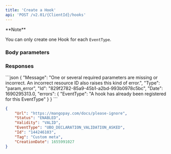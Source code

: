 ```yaml
---
title: 'Create a Hook'  
api: 'POST /v2.01/{ClientId}/hooks'  
---
```




<Note>  
**Note** 
  
You can only create one Hook for each `EventType`.  
</Note>  

### Body parameters  

<EventType />  

<Url />  

<Tag3 />  

### Responses  

<Accordion title="200">  

<UrlResponse /> 

<Status7Response />  

<Validity1Response />  

<EventTypeResponse />  

<IdResponse />  

<Tag2Response />  

<CreationDateResponse /></Accordion>

<Accordion title="400 - Hook already exists for this EventType">
```json
{
    "Message": "One or several required parameters are missing or incorrect. An incorrect resource ID also raises this kind of error.",
    "Type": "param_error",
    "Id": "829f2782-85a9-45b1-a2bd-993b0978c5bc",
    "Date": 1690295313.0,
    "errors": {
        "EventType": "A hook has already been registered for this EventType"
    }
}  
 ```  
</Accordion>



<ResponseExample>  

```json 200  
{
    "Url": "https://mangopay.com/docs/please-ignore",
    "Status": "ENABLED",
    "Validity": "VALID",
    "EventType": "UBO_DECLARATION_VALIDATION_ASKED",
    "Id": "144246103",
    "Tag": "Custom meta",
    "CreationDate": 1655991027
}
 ```  



</ResponseExample>  

<RequestExample>  
  <RestCreateHook />
  <PhpCreateHook />
  <NodeCreateHook />
  <RubyCreateHook />
  <CreateHookPython />
</RequestExample>